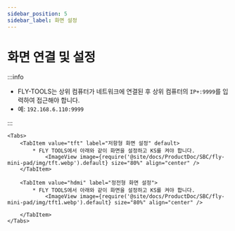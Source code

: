 ```yaml
---
sidebar_position: 5
sidebar_label: 화면 설정
---
```







# 화면 연결 및 설정

:::info

* FLY-TOOLS는 상위 컴퓨터가 네트워크에 연결된 후 상위 컴퓨터의 `IP+:9999`를 입력하여 접근해야 합니다.
* 예: `192.168.6.110:9999`

:::

    <Tabs>
        <TabItem value="tft" label="저항형 화면 설정" default>
            * FLY TOOLS에서 아래와 같이 화면을 설정하고 KS를 켜야 합니다.
                <ImageView image={require('@site/docs/ProductDoc/SBC/fly-mini-pad/img/tft.webp').default} size="80%" align="center" />
        </TabItem>

        <TabItem value="hdmi" label="정전형 화면 설정">
            * FLY TOOLS에서 아래와 같이 화면을 설정하고 KS를 켜야 합니다.
                <ImageView image={require('@site/docs/ProductDoc/SBC/fly-mini-pad/img/tft1.webp').default} size="80%" align="center" />

        </TabItem>
    </Tabs>
